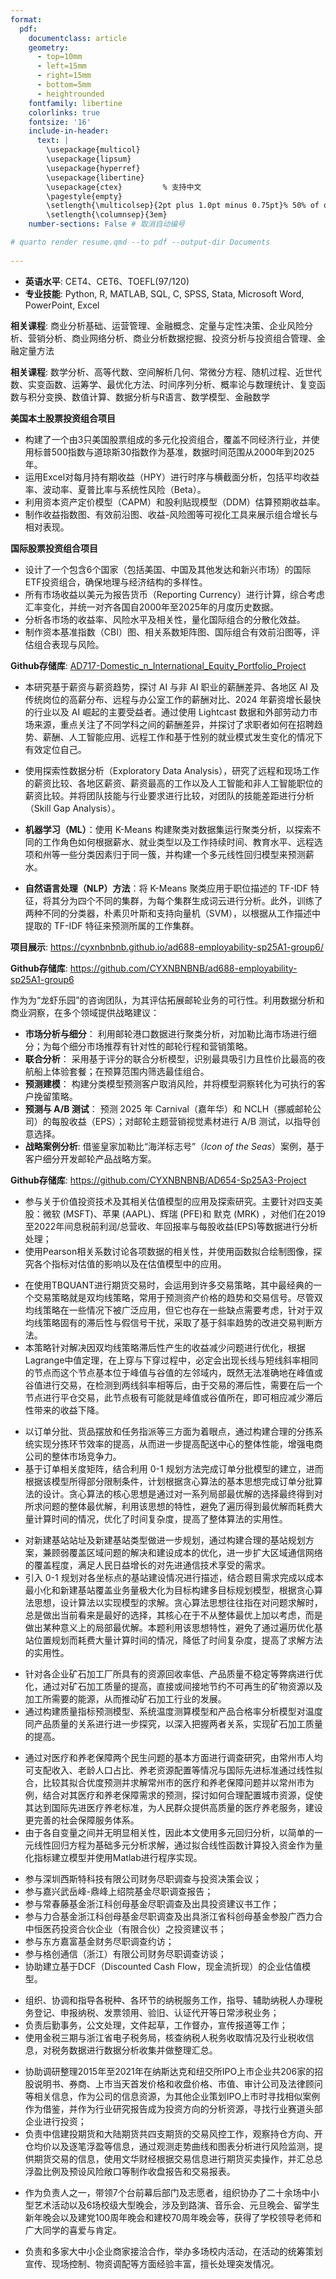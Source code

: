 ```yaml
---
format: 
  pdf: 
    documentclass: article
    geometry:
      - top=10mm
      - left=15mm
      - right=15mm
      - bottom=5mm
      - heightrounded
    fontfamily: libertine
    colorlinks: true
    fontsize: '16'
    include-in-header: 
      text: |
        \usepackage{multicol}
        \usepackage{lipsum}
        \usepackage{hyperref}
        \usepackage{libertine}
        \usepackage{ctex}         % 支持中文
        \pagestyle{empty}
        \setlength{\multicolsep}{2pt plus 1.0pt minus 0.75pt}% 50% of original values
        \setlength{\columnsep}{3em}
    number-sections: False # 取消自动编号

# quarto render resume.qmd --to pdf --output-dir Documents
  
---
```


<!-- TITLE -->
\begin{tabular}{@{} m{0.72\textwidth} m{0.25\textwidth} @{}}
    \begin{minipage}[t]{0.98\linewidth}
        \begin{flushleft}
            \begin{minipage}[t]{0.75\linewidth}
                {\fontsize{25}{32}\selectfont\bfseries 陈\hspace{0.5em}宇\hspace{0.5em}轩} \\[-2mm]
                \hspace*{-0.5mm}\rule{8cm}{1pt} \\ [-3mm] % 加长加粗的下划线
            \end{minipage}
            
            \begin{tabular}{@{} l @{\hspace{3mm}} l @{}} 
                \hspace*{6.5mm}\textbf{| 性别:}    & 男 \\
                \hspace*{6.5mm}\textbf{| 出生年月:}    & 2001年10月30日 \\
                \hspace*{6.5mm}\textbf{| 政治面貌:}    & 共青团员 \\
                \hspace*{6.5mm}\textbf{| 籍贯:}    & 浙江金华 \\
                \hspace*{6.5mm}\textbf{| 固定住址:}    & 杭州市萧山区宁围街道翡翠江南华庭3幢3单元602室 \\
                \hspace*{6.5mm}\textbf{| 最高学历:}    & 硕士 \\
                \hspace*{6.5mm}\textbf{| 专业:}    & 应用商业分析 \\

                \hspace*{6.5mm}\textbf{| 电子邮箱:}    & \href{mailto:cyxnbnb@bu.edu}{cyxnbnb@bu.edu} \\
                                   & \href{mailto:cyxnbnbnb@gmail.com}{cyxnbnbnb@gmail.com} \\
                
                \hspace*{6.5mm}\textbf{| 联系方式:}    & +86 139-5799-2893 \\
                
                \hspace*{6.5mm}\textbf{| 个人网站:}     & \href{https://cyxnbnbnb.github.io/}{cyxnbnbnb.github.io} \\
                
                \hspace*{6.5mm}\textbf{| Github主页:} & \href{https://github.com/CYXNBNBNB}{github.com/CYXNBNBNB}
            \end{tabular}
            
            \vspace*{2mm}
        \end{flushleft}
    \end{minipage}
    &
    \raisebox{-1.05\height}{\includegraphics[width=0.75\linewidth,keepaspectratio]{images/1_inch.jpg}} % height控制图片高度  width控制图片大小
\end{tabular}
\vspace*{2mm}





<!-- Skills -->
\begin{large}{\bf 专业技能}
  \vspace{3pt}
  \hrule
\end{large}
* **英语水平**: CET4、CET6、TOEFL(97/120)
* **专业技能**: Python, R, MATLAB, SQL, C, SPSS, Stata, Microsoft Word, PowerPoint, Excel





<!-- EDUCATION: 波士顿大学 -->
\begin{large}
  {\bf 教育经历}
  \vspace{3pt}
  \hrule
  \begin{multicols}{2}
    \begin{flushleft}{\bf 波士顿大学}\end{flushleft}
    \begin{flushright}2024.9 - 2025.8\end{flushright}
  \end{multicols}
  \vspace{-0.17cm}
  \begin{multicols}{2}
    \begin{flushleft}硕士\hspace{1cm}应用商业分析\end{flushleft}
  \end{multicols}
  \vspace{-0.20cm}
\end{large}

**相关课程**: 商业分析基础、运营管理、金融概念、定量与定性决策、企业风险分析、营销分析、商业网络分析、商业分析数据挖掘、投资分析与投资组合管理、金融定量方法

\vspace{0.2cm}

<!-- EDUCATION: 浙江工业大学 -->
\begin{large}
  \begin{multicols}{2}
    \begin{flushleft}{\bf 浙江工业大学}\end{flushleft}
    \begin{flushright}2020.9 - 2024.6\end{flushright}
  \end{multicols}
  \vspace{-0.17cm}
  \begin{multicols}{2}
    \begin{flushleft}理学学士\hspace{1cm}数学与应用数学\end{flushleft}
  \end{multicols}
  \vspace{-0.20cm}
\end{large}
**相关课程**: 数学分析、高等代数、空间解析几何、常微分方程、随机过程、近世代数、实变函数、运筹学、最优化方法、时间序列分析、概率论与数理统计、复变函数与积分变换、数值计算、数据分析与R语言、数学模型、金融数学<br>
  \begin{multicols}{2}
    \begin{flushleft}\hspace*{6mm}{\bf • 浙江工业大学数学建模竞赛三等奖}\end{flushleft}
    \begin{flushright}2022.5\end{flushright}
  \end{multicols}
    \begin{multicols}{2}
    \begin{flushleft}\hspace*{6mm}{\bf • 浙江省第十届大学生广告创意竞赛优秀奖}\end{flushleft}
    \begin{flushright}2022.7\end{flushright}
  \end{multicols}
    \begin{multicols}{2}
    \begin{flushleft}\hspace*{6mm}{\bf • 第14届全国大学生广告艺术大赛优秀奖}\end{flushleft}
    \begin{flushright}2022.7\end{flushright}
  \end{multicols}

\vspace{0.2cm}



<!--Research Projects : 波士顿大学 1ST -->
\begin{large}{\bf 课题研究}
  \vspace{3pt}
  \hrule
    \begin{flushleft}{\bf | 波士顿大学}\end{flushleft}
  \begin{multicols}{2}
    \parbox{1.4\linewidth}{\textbf {国内（美国）及国际股票投资组合研究}}
    \begin{flushright}2025.5 – 2025.6\end{flushright}
  \end{multicols}
  \vspace{-0.17cm}
\end{large}

\vspace{1.5pt}

**美国本土股票投资组合项目**

* 构建了一个由3只美国股票组成的多元化投资组合，覆盖不同经济行业，并使用标普500指数与道琼斯30指数作为基准，数据时间范围从2000年到2025年。
* 运用Excel对每月持有期收益（HPY）进行时序与横截面分析，包括平均收益率、波动率、夏普比率与系统性风险（Beta）。
* 利用资本资产定价模型（CAPM）和股利贴现模型（DDM）估算预期收益率。
* 制作收益指数图、有效前沿图、收益-风险图等可视化工具来展示组合增长与相对表现。

**国际股票投资组合项目**

* 设计了一个包含6个国家（包括美国、中国及其他发达和新兴市场）的国际ETF投资组合，确保地理与经济结构的多样性。
* 所有市场收益以美元为报告货币（Reporting Currency）进行计算，综合考虑汇率变化，并统一对齐各国自2000年至2025年的月度历史数据。
* 分析各市场的收益率、风险水平及相关性，量化国际组合的分散化效益。
* 制作资本基准指数（CBI）图、相关系数矩阵图、国际组合有效前沿图等，评估组合表现与风险。

**Github存储库**: [AD717-Domestic_n_International_Equity_Portfolio_Project](https://github.com/CYXNBNBNB/AD717-Domestic_n_International_Equity_Portfolio_Project.git)

\vspace{0.2cm}



<!--Research Projects : Boston University 2ND -->
\begin{large}
  \begin{multicols}{2}
  \parbox{1.6\linewidth}{\textbf{数据驱动的职业分析}：评估 2024 年个人就业市场前景}
    \begin{flushright}2025.2 – 2025.5\end{flushright}
  \end{multicols}
  \vspace{-0.17cm}
\end{large}

\vspace{1.5pt}

* 本研究基于薪资与薪资趋势，探讨 AI 与非 AI 职业的薪酬差异、各地区 AI 及传统岗位的高薪分布、远程与办公室工作的薪酬对比、2024 年薪资增长最快的行业以及 AI 崛起的主要受益者。通过使用 Lightcast 数据和外部劳动力市场来源，重点关注了不同学科之间的薪酬差异，并探讨了求职者如何在招聘趋势、薪酬、人工智能应用、远程工作和基于性别的就业模式发生变化的情况下有效定位自己。

* 使用探索性数据分析（Exploratory Data Analysis），研究了远程和现场工作的薪资比较、各地区薪资、薪资最高的工作以及人工智能和非人工智能职位的薪资比较。并将团队技能与行业要求进行比较，对团队的技能差距进行分析（Skill Gap Analysis）。
* **机器学习（ML）**：使用 K-Means 构建聚类对数据集运行聚类分析，以探索不同的工作角色如何根据薪水、就业类型以及工作持续时间、教育水平、远程选项和州等一些分类因素归于同一簇，并构建一个多元线性回归模型来预测薪水。
* **自然语言处理（NLP）方法**：将 K-Means 聚类应用于职位描述的 TF-IDF 特征，将其分为四个不同的集群，为每个集群生成词云进行分析。此外，训练了两种不同的分类器，朴素贝叶斯和支持向量机（SVM），以根据从工作描述中提取的 TF-IDF 特征来预测所属的工作集群。

**项目展示**: [https://cyxnbnbnb.github.io/ad688-employability-sp25A1-group6/](https://cyxnbnbnb.github.io/ad688-employability-sp25A1-group6/)

**Github存储库**: [https://github.com/CYXNBNBNB/ad688-employability-sp25A1-group6](https://github.com/CYXNBNBNB/ad688-employability-sp25A1-group6)

\vspace{0.2cm}


<!--Research Projects : Boston University 3RD -->
\begin{large}
  \begin{multicols}{2}
  \parbox{1.6\linewidth}{\textbf{龙虾乐园: 邮轮业务扩张分析}}
    \begin{flushright}2025.2 – 2025.5\end{flushright}
  \end{multicols}
  \vspace{-0.17cm}
\end{large}

\vspace{1.5pt}

作为为“龙虾乐园”的咨询团队，为其评估拓展邮轮业务的可行性。利用数据分析和商业洞察，在多个领域提供战略建议：

* **市场分析与细分**： 利用邮轮港口数据进行聚类分析，对加勒比海市场进行细分；为每个细分市场推荐有针对性的邮轮行程和营销策略。
* **联合分析**： 采用基于评分的联合分析模型，识别最具吸引力且性价比最高的夜航船上体验套餐；在预算范围内筛选最佳组合。
* **预测建模**： 构建分类模型预测客户取消风险，并将模型洞察转化为可执行的客户挽留策略。
* **预测与 A/B 测试**： 预测 2025 年 Carnival（嘉年华）和 NCLH（挪威邮轮公司）的每股收益（EPS）；对邮轮主题营销视觉素材进行 A/B 测试，以指导创意选择。
* **战略案例分析**: 借鉴皇家加勒比“海洋标志号”（*Icon of the Seas*）案例，基于客户细分开发邮轮产品战略方案。

**Github存储库**: [https://github.com/CYXNBNBNB/AD654-Sp25A3-Project](https://github.com/CYXNBNBNB/AD654-Sp25A3-Project)

\vspace{0.2cm}





<!--Research Projects : 哥伦比亚大学 -->
\begin{large}
  \begin{flushleft}{\bf | 哥伦比亚大学}\end{flushleft}
  \begin{multicols}{2}
  \parbox{1.6\linewidth}{\textbf{价值投资技术}: 评估模型在 CFA 认证中的高级应用与探索研究}
    \begin{flushright}2023.7 – 2023.9\end{flushright}
  \end{multicols}
  \vspace{-0.17cm}
\end{large}



* 参与关于价值投资技术及其相关估值模型的应用及探索研究。主要针对四支美股：微软 (MSFT)、苹果 (AAPL)、辉瑞 (PFE)和 默克 (MRK) ，对他们在2019至2022年间息税前利润/总营收、年回报率与每股收益(EPS)等数据进行分析处理；
* 使用Pearson相关系数讨论各项数据的相关性，并使用函数拟合绘制图像，探究各个指标对估值的影响以及在估值模型中的应用。

\vspace{0.2cm}



<!-- Research Projects : 浙江工业大学 1ST -->
\begin{large}
  \begin{flushleft}{\bf | 浙江工业大学}\end{flushleft}
  \begin{multicols}{2}
  \parbox{1.6\linewidth}{\textbf{TBL语言基于斜率趋势预测的改进双均线交易策略}}
    \begin{flushright}2022.10\end{flushright}
  \end{multicols}
  \vspace{-0.17cm}
  \begin{multicols}{2}
    \begin{flushleft}\textit{算法设计}\end{flushleft}
    \begin{flushright}  \end{flushright}\end
  {multicols}
\end{large}
\vspace{-0.16cm}
* 在使用TBQUANT进行期货交易时，会运用到许多交易策略，其中最经典的一个交易策略就是双均线策略，常用于预测资产价格的趋势和交易信号。尽管双均线策略在一些情况下被广泛应用，但它也存在一些缺点需要考虑，针对于双均线策略固有的滞后性与假信号干扰，采取了基于斜率趋势的改进交易判断方法。
* 本策略针对解决因双均线策略滞后性产生的收益减少问题进行优化，根据Lagrange中值定理，在上穿与下穿过程中，必定会出现长线与短线斜率相同的节点而这个节点基本位于峰值与谷值的左邻域内，既然无法准确地在峰值或谷值进行交易，在检测到两线斜率相等后，由于交易的滞后性，需要在后一个节点进行平仓交易，此节点极有可能就是峰值或谷值所在，即可相应减少滞后性带来的收益下降。

\vspace{0.2cm}

<!-- Research Projects : 浙江工业大学 2ND -->
\begin{large}
  \begin{multicols}{2}
  \parbox{1.6\linewidth}{\textbf{基于贪心算法思想的分拣系统优化问题研究}}
    \begin{flushright}2022.8\end{flushright}
  \end{multicols}
  \vspace{-0.17cm}
  \begin{multicols}{2}
    \begin{flushleft}\textit{程序设计}\end{flushleft}
    \begin{flushright}  \end{flushright}\end
  {multicols}
\end{large}
\vspace{-0.16cm}
* 以订单分批、货品摆放和任务指派等三方面为着眼点，通过构建合理的分拣系统实现分拣环节效率的提高，从而进一步提高配送中心的整体性能，增强电商公司的整体市场竞争力。
* 基于订单相关度矩阵，结合利用 0-1 规划方法完成订单分批模型的建立，进而根据该模型所得部分限制条件，计划根据贪心算法的基本思想完成订单分批算法的设计。贪心算法的核心思想是通过对一系列局部最优解的选择最终得到对所求问题的整体最优解，利用该思想的特性，避免了遍历得到最优解而耗费大量计算时间的情况，优化了时间复杂度，提高了整体算法的实用性。

\vspace{0.2cm}

<!-- Research Projects : 浙江工业大学 3RD -->
\begin{large}
  \begin{multicols}{2}
  \parbox{1.6\linewidth}{\textbf{基于多目标规划模型的移动通信网络站址规划和区域聚类问题}}
    \begin{flushright}2022.8\end{flushright}
  \end{multicols}
  \vspace{-0.17cm}
  \begin{multicols}{2}
    \begin{flushleft}\textit{程序设计}\end{flushleft}
    \begin{flushright}  \end{flushright}\end
  {multicols}
\end{large}
\vspace{-0.16cm}
* 对新建基站站址及新建基站类型做进一步规划，通过构建合理的基站规划方案，兼顾弱覆盖区域问题的解决和建设成本的优化，进一步扩大区域通信网络的覆盖程度，满足人民日益增长的对先进通信技术享受的需求。
* 引入 0-1 规划对各坐标点的基站建设情况进行描述，结合题目需求完成以成本最小化和新建基站覆盖业务量极大化为目标构建多目标规划模型，根据贪心算法思想，设计算法以实现模型的求解。贪心算法思想往往指在对问题求解时，总是做出当前看来是最好的选择，其核心在于不从整体最优上加以考虑，而是做出某种意义上的局部最优解。本题利用该思想特性，避免了通过遍历优化基站位置规划而耗费大量计算时间的情况，降低了时间复杂度，提高了求解方法的实用性。

\vspace{0.2cm}

<!-- Research Projects : 浙江工业大学 4TH-->
\begin{large}
  \begin{multicols}{2}
  \parbox{1.6\linewidth}{\textbf{基于多元线性回归的矿石加工质量控制问题研究}}
    \begin{flushright}2022.7\end{flushright}
  \end{multicols}
  \vspace{-0.17cm}
  \begin{multicols}{2}
    \begin{flushleft}\textit{程序设计}\end{flushleft}
    \begin{flushright}  \end{flushright}\end
  {multicols}
\end{large}
\vspace{-0.16cm}
* 针对各企业矿石加工厂所具有的资源回收率低、产品质量不稳定等弊病进行优化，通过对矿石加工质量的提高，直接或间接地节约不可再生的矿物资源以及加工所需要的能源，从而推动矿石加工行业的发展。
* 通过构建质量指标预测模型、系统温度测算模型和产品合格率分析模型对温度同产品质量的关系进行进一步探究，以深入把握两者关系，实现矿石加工质量的提高。

\vspace{0.2cm}

<!-- Research Projects : 浙江工业大学 5TH -->
\begin{large}
  \begin{multicols}{2}
  \parbox{1.6\linewidth}{\textbf{利用回归分析预测并求解常州市的医疗和养老保障问题}}
    \begin{flushright}2022.7\end{flushright}
  \end{multicols}
  \vspace{-0.17cm}
  \begin{multicols}{2}
    \begin{flushleft}\textit{程序设计}\end{flushleft}
    \begin{flushright}  \end{flushright}\end
  {multicols}
\end{large}
\vspace{-0.16cm}
* 通过对医疗和养老保障两个民生问题的基本方面进行调查研究，由常州市人均可支配收入、老龄人口占比、养老资源配置等情况与国际先进标准通过线性拟合，比较其拟合优度预测并求解常州市的医疗和养老保障问题并以常州市为例，结合对其医疗和养老保障需求的预测，探讨如何合理配置城市资源，促使其达到国际先进医疗养老标准，为人民群众提供高质量的医疗养老服务，建设更完善的社会保障服务体系。
* 由于各自变量之间并无明显相关性，因此本文使用多元回归分析，以简单的一元线性回归方程为基础多元分析求解，通过拟合线性函数计算投入资金作为量化指标建立模型并使用Matlab进行程序实现。

\vspace{7pt}




<!-- EXPERIENCE : 1ST BULLET-->
\begin{large}{\bf 实习经历}
  \vspace{3pt}
  \hrule
  \begin{multicols}{2}
    \parbox{1.4\linewidth}{\textbf{浙江金控投资管理有限公司}}
    \begin{flushright}2024.4 - 2024.7\end{flushright}
  \end{multicols}
  \vspace{-0.17cm}
  \begin{multicols}{2}
    \begin{flushleft}\textit{财务部助理}\end{flushleft}
    \begin{flushright}  \end{flushright}\end
  {multicols}
\end{large}
\vspace{-0.16cm}
* 参与深圳西斯特科技有限公司财务尽职调查与投资决策会议；
* 参与嘉兴武岳峰-鼎峰上绍院基金尽职调查报告；
* 参与常春藤基金浙江科创母基金尽职调查及出具投资建议书工作；
* 参与力合基金浙江科创母基金尽职调查及出具浙江省科创母基金参股广西力合中恒医药投资合伙企业（有限合伙）之投资建议书；
* 参与东方嘉富基金财务尽职调查约访；
* 参与格创通信（浙江）有限公司财务尽职调查访谈；
* 协助建立基于DCF（Discounted Cash Flow，现金流折现）的企业估值模型。

\vspace{7pt}

<!-- EXPERIENCE : 2ND BULLET -->
\begin{large}
  \begin{multicols}{2}
    \parbox{1.4\linewidth}{\textbf{国家税务总局金华市金东区税务局}}
    \begin{flushright}2021.12 - 2022.1\end{flushright}
  \end{multicols}
  \vspace{-0.17cm}
  \begin{multicols}{2}
    \begin{flushleft}\textit{纳税服务岗、办公室综合岗}\end{flushleft}
    \begin{flushright}  \end{flushright}\end
  {multicols}
\end{large}
\vspace{-0.16cm}
* 组织、协调和指导各税种、各环节的纳税服务工作，指导、辅助纳税人办理税务登记、申报纳税、发票领用、验旧、认证代开等日常涉税业务；
* 负责后勤事务，公文处理，文件起草，工作督办，宣传报道等工作；
* 使用金税三期与浙江省电子税务局，核查纳税人税务收取情况及行业税收信息，对税务数据进行数据分析收集并做整理汇总。

\vspace{7pt}

<!-- EXPERIENCE : 3RD BULLET -->
\begin{large}
  \begin{multicols}{2}
  \parbox{1.4\linewidth}{\textbf{杭州谦和明德股权投资有限公司}}
    \begin{flushright}2021.8 - 2021.9\end{flushright}
  \end{multicols}
  \vspace{-0.17cm}
  \begin{multicols}{2}
    \begin{flushleft}\textit{投资助理}\end{flushleft}
    \begin{flushright}  \end{flushright}\end
  {multicols}
\end{large}
\vspace{-0.16cm}
* 协助调研整理2015年至2021年在纳斯达克和纽交所IPO上市企业共206家的招股说明书、券商、上市当天首发价格和收盘价格、市值、审计公司及法律顾问等相关信息，作为公司的信息资源，为其他企业策划IPO上市时寻找相似案例作为借鉴，并作为行业研究报告成为投资方向的分析资源，寻找行业赛道头部企业进行投资；
* 负责中信建投期货和大陆期货共四支期货的交易风控工作，观察持仓方向、开仓均价以及逐笔浮盈等信息，通过观测走势曲线和图表分析进行风险监测，提供期货交易的信息，使用文华财经根据交易信息进行期货买卖操作，并汇总总浮盈比例及预设风险敞口等制作收盘报告和交易报表。

\vspace{7pt}





<!-- Activity Experience  1st-->
\begin{large}{\bf 活动经历}
  \vspace{3pt}
  \hrule
  \begin{multicols}{2}
  \parbox{1.6\linewidth}{\textbf{浙江工业大学星星索大学生艺术团}}
    \begin{flushright}2020.9 - 2023.6\end{flushright}
  \end{multicols}
  \vspace{-0.17cm}
  \begin{flushleft}\textit{团长}\end{flushleft}
\end{large}
\vspace{-0.16cm}
* 作为负责人之一，带领7个台前幕后部门及志愿者，组织协办了二十余场中小型艺术活动以及6场校级大型晚会，涉及到路演、音乐会、元旦晚会、留学生新年晚会以及建党100周年晚会和建校70周年晚会等，获得了学校领导老师和广大同学的喜爱与肯定。

\vspace{7pt}

<!-- Practical experience  2nd-->
\begin{large}
  \begin{multicols}{2}
  \parbox{1.6\linewidth}{\textbf{浙江工业大学精弘网络活动部}}
    \begin{flushright}2020.9 - 2021.6\end{flushright}
  \end{multicols}
  \vspace{-0.17cm}
  \begin{flushleft}\textit{干事}\end{flushleft}
\end{large}
\vspace{-0.16cm}
* 负责和多家大中小企业商家接洽合作，举办多场校内活动，在活动的统筹策划宣传、现场控制、物资调配等方面经验丰富，擅长处理突发情况。

